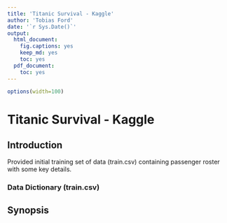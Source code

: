 ```yaml
---
title: 'Titanic Survival - Kaggle'
author: 'Tobias Ford'
date: '`r Sys.Date()`'
output:
  html_document:
    fig.captions: yes
    keep_md: yes
    toc: yes
  pdf_document:
    toc: yes
---
```


```r
options(width=100)
```

# Titanic Survival - Kaggle

## Introduction

Provided initial training set of data (train.csv) containing passenger roster with some key details.

### Data Dictionary (train.csv)


## Synopsis
